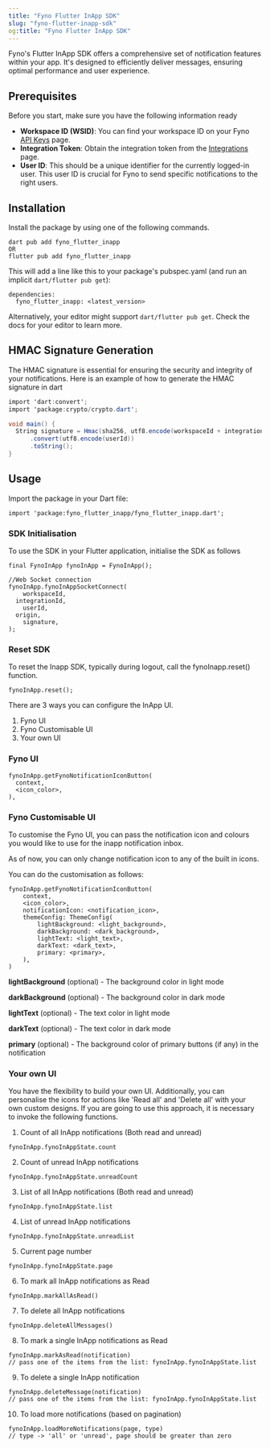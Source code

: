 ```yaml
---
title: "Fyno Flutter InApp SDK"
slug: "fyno-flutter-inapp-sdk"
og:title: "Fyno Flutter InApp SDK"
---
```


Fyno's Flutter InApp SDK offers a comprehensive set of notification features within your app. It's designed to efficiently deliver messages, ensuring optimal performance and user experience.

## Prerequisites

Before you start, make sure you have the following information ready

-   **Workspace ID (WSID)**: You can find your workspace ID on your Fyno [API Keys](https://app.fyno.io/api-keys) page.
-   **Integration Token**: Obtain the integration token from the [Integrations](https://app.fyno.io/integrations) page.
-   **User ID**: This should be a unique identifier for the currently logged-in user. This user ID is crucial for Fyno to send specific notifications to the right users.

## Installation

Install the package by using one of the following commands.

```Text bash
dart pub add fyno_flutter_inapp
OR
flutter pub add fyno_flutter_inapp
```

This will add a line like this to your package's pubspec.yaml (and run an implicit `dart/flutter pub get`):

```Text yaml
dependencies:
  fyno_flutter_inapp: <latest_version>
```

Alternatively, your editor might support `dart/flutter pub get`. Check the docs for your editor to learn more.

## HMAC Signature Generation

The HMAC signature is essential for ensuring the security and integrity of your notifications. Here is an example of how to generate the HMAC signature in dart

```csharp dart
import 'dart:convert';
import 'package:crypto/crypto.dart';

void main() {
  String signature = Hmac(sha256, utf8.encode(workspaceId + integrationToken))
      .convert(utf8.encode(userId))
      .toString();
}
```

## Usage

Import the package in your Dart file:

```Text dart
import 'package:fyno_flutter_inapp/fyno_flutter_inapp.dart';
```

### SDK Initialisation

To use the SDK in your Flutter application, initialise the SDK as follows

```Text dart
final FynoInApp fynoInApp = FynoInApp();

//Web Socket connection
fynoInApp.fynoInAppSocketConnect(
	workspaceId,
  integrationId,
	userId,
  origin,
	signature,
);
```

### Reset SDK

To reset the Inapp SDK, typically during logout, call the fynoInapp.reset() function.

```Text dart
fynoInApp.reset();
```

There are 3 ways you can configure the InApp UI.

1. Fyno UI
2. Fyno Customisable UI
3. Your own UI

### Fyno UI

```Text dart
fynoInApp.getFynoNotificationIconButton(
  context,
  <icon_color>,
),
```

### Fyno Customisable UI

To customise the Fyno UI, you can pass the notification icon and colours you would like to use for the inapp notification inbox.

As of now, you can only change notification icon to any of the built in icons.

You can do the customisation as follows:

```
fynoInApp.getFynoNotificationIconButton(
    context,
    <icon_color>,
    notificationIcon: <notification_icon>,
    themeConfig: ThemeConfig(
        lightBackground: <light_background>,
        darkBackground: <dark_background>,
        lightText: <light_text>,
        darkText: <dark_text>,
        primary: <primary>,
    ),
)
```

**lightBackground** (optional) - The background color in light mode

**darkBackground** (optional) - The background color in dark mode

**lightText** (optional) - The text color in light mode

**darkText** (optional) - The text color in dark mode

**primary** (optional) - The background color of primary buttons (if any) in the notification

### Your own UI

You have the flexibility to build your own UI. Additionally, you can personalise the icons for actions like 'Read all' and 'Delete all' with your own custom designs. If you are going to use this approach, it is necessary to invoke the following functions.

1. Count of all InApp notifications (Both read and unread)

```Text dart
fynoInApp.fynoInAppState.count
```

2. Count of unread InApp notifications

```Text dart
fynoInApp.fynoInAppState.unreadCount
```

3. List of all InApp notifications (Both read and unread)

```Text dart
fynoInApp.fynoInAppState.list
```

4. List of unread InApp notifications

```Text dart
fynoInApp.fynoInAppState.unreadList
```

5. Current page number

```Text dart
fynoInApp.fynoInAppState.page
```

6. To mark all InApp notifications as Read

```Text dart
fynoInApp.markAllAsRead()
```

7. To delete all InApp notifications

```Text dart
fynoInApp.deleteAllMessages()
```

8. To mark a single InApp notifications as Read

```Text dart
fynoInApp.markAsRead(notification)
// pass one of the items from the list: fynoInApp.fynoInAppState.list
```

9. To delete a single InApp notification

```Text dart
fynoInApp.deleteMessage(notification)
// pass one of the items from the list: fynoInApp.fynoInAppState.list
```

10. To load more notifications (based on pagination)

```Text dart
fynoInApp.loadMoreNotifications(page, type)
// type -> 'all' or 'unread', page should be greater than zero
```

